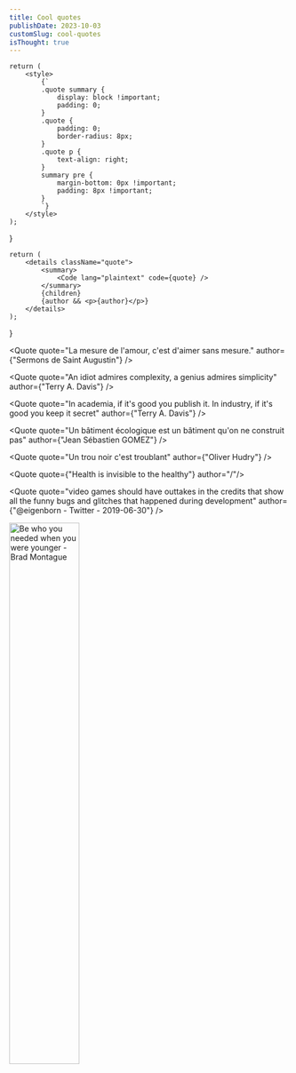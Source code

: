 ```yaml
---
title: Cool quotes
publishDate: 2023-10-03
customSlug: cool-quotes
isThought: true
---
```


    return (
        <style>
            {`
            .quote summary {
                display: block !important;
                padding: 0;
            }
            .quote {
                padding: 0;
                border-radius: 8px;
            }
            .quote p {
                text-align: right;
            }
            summary pre {
                margin-bottom: 0px !important;
                padding: 8px !important;
            }
            `}
        </style>
    );
}


<CustomStyle />



    return (
        <details className="quote">
            <summary>
                <Code lang="plaintext" code={quote} />
            </summary>
            {children}
            {author && <p>{author}</p>}
        </details>
    );
}


<Quote quote="La mesure de l'amour, c'est d'aimer sans mesure." author={"Sermons de Saint Augustin"} />

<Quote quote="An idiot admires complexity, a genius admires simplicity" author={"Terry A. Davis"} />

<Quote quote="In academia, if it's good you publish it. In industry, if it's good you keep it secret" author={"Terry A. Davis"} />

<Quote quote="Un bâtiment écologique est un bâtiment qu'on ne construit pas" author={"Jean Sébastien GOMEZ"} />

<Quote quote="Un trou noir c'est troublant" author={"Oliver Hudry"} />

<Quote quote={"Health is invisible to the healthy"} author="/"/>

<Quote quote="video games should have outtakes in the credits that show all the funny bugs and glitches that happened during development" author={"@eigenborn - Twitter - 2019-06-30"} />

<Quote quote="The best way to predict the future is to invent it" author="Alan Kay" />

<Quote quote="there are no experts in this fields, only pioneers." author="/" />

<Quote quote="Kubernetes but it's 200 banks accounts with $249,999 in each one." author="@chrisalbon - Twitter - 2023-03-13" />

<Quote quote="File over app" author="Steph Ango - https://stephango.com/file-over-app" />


<Quote quote="Be who you needed when you were younger." author="Brad Montague">
    <img src={ImgBrad.src} width="50%" alt="Be who you needed when you were younger - Brad Montague" />
</Quote>
